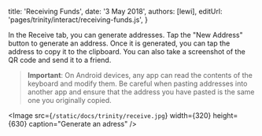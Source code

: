
title: 'Receiving Funds',
date: '3 May 2018',
authors: [lewi],
editUrl: 'pages/trinity/interact/receiving-funds.js',
}


In the Receive tab, you can generate addresses. Tap the "New Address" button to generate an address. Once it is generated,
you can tap the address to copy it to the clipboard. You can also take a screenshot of the QR code and send it to a friend.

> **Important**: On Android devices, any app can read the contents of the keyboard and modify them. Be careful when pasting
> addresses into another app and ensure that the address you have pasted is the same one you originally copied.

<Image
src={`/static/docs/trinity/receive.jpg`}
width={320}
height={630}
caption="Generate an adress"
/>
